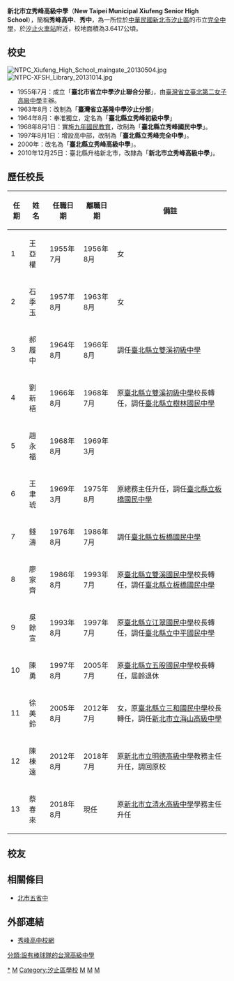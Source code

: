 {{expand|time=2010-11-11T07:06:15+00:00}}
{{Infobox School
| name = 新北市立秀峰高級中學
| other_name = New Taipei Municipal Xiufeng Senior High School
| image = [[File:新北市立秀峰高級中學校徽.jpg|250px]]
| motto = 
| established = 1955年
| type = 市立完全中學
| religion = 
| affiliation = [[新北市政府|新北市政府]]
| district = [[新北市|新北市]][[汐止區|汐止區]]
| grades = 國一至高三
| president =
| principal =  蔡春來（2018年8月1日至今）
| dean = 
| college = 
| enrollment = 2599人
| sc =
| cs =  
| faculty = 
| staff = 
| students = 
| athletics = 
| conference = 
| mascot = 
| magazine = 
| free_label = 
| free_text = 
| free_label2 = 
| free_text2 = 
| free_label3 =
| free_text3 = 
| address = {{flagicon|TWN}}[[新北市|新北市]][[汐止區|汐止區]]忠孝東路201號
| tel = +886-2-2641-2134
| fax = +886-2-2647-6840
| mail = 
| website = [http://www.sfhs.ntpc.edu.tw/ www.sfhs.ntpc.edu.tw]
}}

'''新北市立秀峰高級中學'''（'''New Taipei Municipal Xiufeng Senior High School'''），簡稱'''秀峰高中'''、'''秀中'''，為一所位於[[中華民國|中華民國]][[新北市|新北市]][[汐止區|汐止區]]的市立[[完全中學|完全中學]]，於[[汐止車站|汐止火車站]]附近，校地面積為3.6417公頃。

== 校史 ==
[[File:NTPC_Xiufeng_High_School_maingate_20130504.jpg|thumb]]
[[File:NTPC-XFSH_Library_20131014.jpg|thumb]]
*1955年7月：成立「'''臺北市省立中學汐止聯合分部'''」，由[[臺北市立中山女子高級中學|臺灣省立臺北第二女子高級中學]]主辦。
*1963年8月：改制為「'''臺灣省立基隆中學汐止分部'''」
*1964年8月：奉准獨立，定名為「'''臺北縣立秀峰初級中學'''」
*1968年8月1日：實施[[九年國民教育|九年國民教育]]，改制為「'''臺北縣立秀峰國民中學'''」。
*1997年8月1日：增設高中部，改制為「'''臺北縣立秀峰完全中學'''」。
*2000年：改名為「'''臺北縣立秀峰高級中學'''」。
*2010年12月25日：臺北縣升格新北市，改隸為「'''新北市立秀峰高級中學'''」。

==歷任校長==
{|class="wikitable" cellspacing="0"
!任期||姓名||任職日期||離職日期||備註
|-
|1||王亞權||1955年7月||1956年8月||女
|-
|2||石季玉||1957年8月||1963年8月||女
|-
|3||郝履中||1964年8月||1966年8月||調任[[新北市立雙溪高級中學|臺北縣立雙溪初級中學]]
|-
|4||劉新梧||1966年8月||1968年7月||原[[新北市立雙溪高級中學|臺北縣立雙溪初級中學]]校長轉任，調任[[新北市立樹林高級中學|臺北縣立樹林國民中學]]
|-
|5||趙永福||1968年8月||1969年3月||
|-
|6||王聿琥||1969年3月||1975年8月||原總務主任升任，調任[[新北市立板橋國民中學|臺北縣立板橋國民中學]]
|-
|7||錢濤||1976年8月||1986年7月||調任[[新北市立板橋國民中學|臺北縣立板橋國民中學]]
|-
|8||廖家齊||1986年8月||1993年7月||原[[新北市立雙溪高級中學|臺北縣立雙溪國民中學]]校長轉任，調任[[新北市立板橋國民中學|臺北縣立板橋國民中學]]
|-
|9||吳餘宣||1993年8月||1997年7月||原[[新北市立江翠國民中學|臺北縣立江翠國民中學]]校長轉任，調任[[新北市立中平國民中學|臺北縣立中平國民中學]]
|-
|10||陳勇||1997年8月||2005年7月||原[[新北市立五股國民中學|臺北縣立五股國民中學]]校長轉任，屆齡退休
|-
|11||徐美鈴||2005年8月||2012年7月||女，原[[新北市立三和國民中學|臺北縣立三和國民中學]]校長轉任，調任[[新北市立海山高級中學|新北市立海山高級中學]]
|-
|12||陳棟遠||2012年8月||2018年7月||原[[新北市立明德高級中學|新北市立明德高級中學]]教務主任升任，調回原校
|-
|13||蔡春來||2018年8月||現任||原[[新北市立清水高級中學|新北市立清水高級中學]]學務主任升任
|}

== 校友 ==
{{main|Category:新北市立秀峰高級中學校友}}

==相關條目==
*[[北市五省中|北市五省中]]

==外部連結==
*[https://web.archive.org/web/20111026160104/http://www.sfhs.ntpc.edu.tw/ 秀峰高中校網]

{{新北市高級中等學校列表}}
{{新北市中學列表}}
{{汐止區週邊設施}}
{{Portal bar|台灣|教育|台北}}

[[Category:新北市立國民中學|*]]
[[Category:新北市立普通型高級中等學校|M]]
[[Category:汐止區學校|Category:汐止區學校]]
[[Category:1955年創建的教育機構|M]]
[[Category:1955年台灣建立|M]]
[[Category:新北市完全中學|M]]
[[分類:設有棒球隊的台灣高級中學|分類:設有棒球隊的台灣高級中學]]